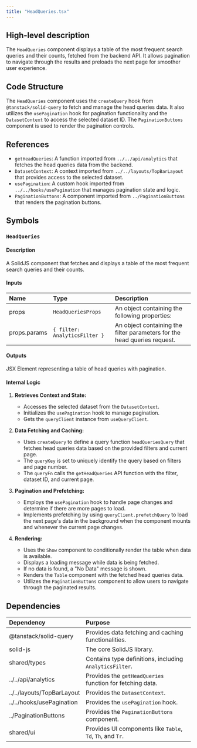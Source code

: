 ```yaml
---
title: "HeadQueries.tsx"
---
```


## High-level description
The `HeadQueries` component displays a table of the most frequent search queries and their counts, fetched from the backend API. It allows pagination to navigate through the results and preloads the next page for smoother user experience.

## Code Structure
The `HeadQueries` component uses the `createQuery` hook from `@tanstack/solid-query` to fetch and manage the head queries data. It also utilizes the `usePagination` hook for pagination functionality and the `DatasetContext` to access the selected dataset ID. The `PaginationButtons` component is used to render the pagination controls.

## References
- `getHeadQueries`: A function imported from `../../api/analytics` that fetches the head queries data from the backend.
- `DatasetContext`: A context imported from `../../layouts/TopBarLayout` that provides access to the selected dataset.
- `usePagination`: A custom hook imported from `../../hooks/usePagination` that manages pagination state and logic.
- `PaginationButtons`: A component imported from `../PaginationButtons` that renders the pagination buttons.

## Symbols
### `HeadQueries`
#### Description
A SolidJS component that fetches and displays a table of the most frequent search queries and their counts.

#### Inputs
| Name | Type | Description |
|:-----|:-----|:------------|
| props | `HeadQueriesProps` | An object containing the following properties: |
| props.params | `{ filter: AnalyticsFilter }` | An object containing the filter parameters for the head queries request. |

#### Outputs
JSX Element representing a table of head queries with pagination.

#### Internal Logic
1. **Retrieves Context and State:**
   - Accesses the selected dataset from the `DatasetContext`.
   - Initializes the `usePagination` hook to manage pagination.
   - Gets the `queryClient` instance from `useQueryClient`.

2. **Data Fetching and Caching:**
   - Uses `createQuery` to define a query function `headQueriesQuery` that fetches head queries data based on the provided filters and current page.
   - The `queryKey` is set to uniquely identify the query based on filters and page number.
   - The `queryFn` calls the `getHeadQueries` API function with the filter, dataset ID, and current page.

3. **Pagination and Prefetching:**
   - Employs the `usePagination` hook to handle page changes and determine if there are more pages to load.
   - Implements prefetching by using `queryClient.prefetchQuery` to load the next page's data in the background when the component mounts and whenever the current page changes.

4. **Rendering:**
   - Uses the `Show` component to conditionally render the table when data is available.
   - Displays a loading message while data is being fetched.
   - If no data is found, a "No Data" message is shown.
   - Renders the `Table` component with the fetched head queries data.
   - Utilizes the `PaginationButtons` component to allow users to navigate through the paginated results.

## Dependencies
| Dependency | Purpose |
|:-----------|:--------|
| @tanstack/solid-query | Provides data fetching and caching functionalities. |
| solid-js | The core SolidJS library. |
| shared/types | Contains type definitions, including `AnalyticsFilter`. |
| ../../api/analytics | Provides the `getHeadQueries` function for fetching data. |
| ../../layouts/TopBarLayout | Provides the `DatasetContext`. |
| ../../hooks/usePagination | Provides the `usePagination` hook. |
| ../PaginationButtons | Provides the `PaginationButtons` component. |
| shared/ui | Provides UI components like `Table`, `Td`, `Th`, and `Tr`. |
